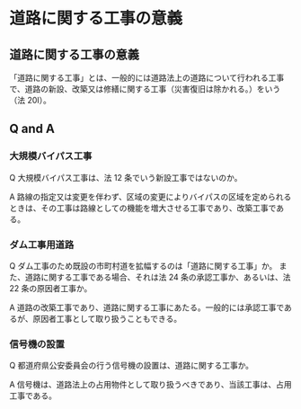 
# 道路に関する工事の意義

## 道路に関する工事の意義

「道路に関する工事」とは、一般的には道路法上の道路について行われる工事で、道路の新設、改築又は修繕に関する工事（災害復旧は除かれる。）をいう（法 20I）。

## Q and A

### 大規模バイパス工事

Q 大規模バイパス工事は、法 12 条でいう新設工事ではないのか。

A 路線の指定又は変更を伴わず、区域の変更によりバイパスの区域を定められるときは、その工事は路線としての機能を増大させる工事であり、改築工事である。

### ダム工事用道路

Q ダム工事のため既設の市町村道を拡幅するのは「道路に関する工事」か。
また、道路に関する工事である場合、それは法 24 条の承認工事か、あるいは、法 22 条の原因者工事か。

A 道路の改築工事であり、道路に関する工事にあたる。一般的には承認工事であるが、原因者工事として取り扱うこともできる。

### 信号機の設置

Q 都道府県公安委員会の行う信号機の設置は、道路に関する工事か。

A 信号機は、道路法上の占用物件として取り扱うべきであり、当該工事は、占用工事である。

